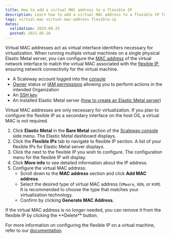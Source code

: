 ```yaml
---
title: How to add a virtual MAC address to a flexible IP
description: Learn how to add a virtual MAC address to a flexible IP for Scaleway Elastic Metal servers.
tags: virtual-mac virtual-mac-address flexible-ip
dates:
  validation: 2025-08-25
  posted: 2021-05-26
---
```



Virtual MAC addresses act as virtual interface identifiers necessary for virtualization. When running multiple virtual machines on a single physical Elastic Metal server, you can configure the [MAC address](https://en.wikipedia.org/wiki/MAC_address) of the virtual network interface to match the virtual MAC associated with the [flexible IP](/elastic-metal/concepts/#flexible-ip), ensuring network connectivity for the virtual machine.

<Requirements />

- A Scaleway account logged into the [console](https://account.scaleway.com/?service=elements)
- [Owner](/iam/concepts/#owner) status or [IAM permissions](/iam/concepts/#permission) allowing you to perform actions in the intended Organization
- An [SSH key](/organizations-and-projects/how-to/create-ssh-key/)
- An installed Elastic Metal server ([how to create an Elastic Metal server](/elastic-metal/quickstart/#how-to-create-an-elastic-metal-server))

<Message type="tip">
  Virtual MAC addresses are only necessary for virtualization. If you plan to configure the flexible IP as a secondary interface on the host OS, a virtual MAC is not required.
</Message>

1. Click **Elastic Metal** in the **Bare Metal** section of the [Scaleway console](https://account.scaleway.com/?service=elements) side menu. The Elastic Metal dashboard displays.
2. Click the **Flexible IPs** tab to navigate to flexible IP section. A list of your flexible IPs for Elastic Metal server displays.
3. Click the <Icon name="more" /> next to the flexible IP you wish to configure. The configuration menu for the flexible IP will display.
4. Click **More info** to see detailed information about the IP address.
5. Configure the virtual MAC address:
   - Scroll down to the **MAC address** section and click **Add MAC address**.
   - Select the desired type of virtual MAC address (`VMware`, `XEN`, or `KVM`). It is recommended to choose the type that matches your virtualization technology.
   - Confirm by clicking **Generate MAC Address**.

<Message type="tip">
  If the virtual MAC address is no longer needed, you can remove it from the flexible IP by clicking the **Delete** button.
</Message>

For more information on configuring the flexible IP on a virtual machine, refer to our [documentation](/elastic-metal/how-to/configure-flexible-ip/).